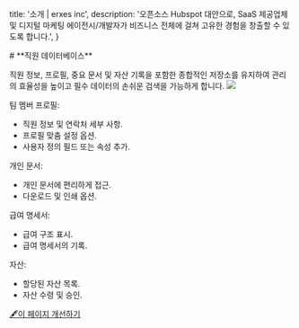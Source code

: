 
  title: '소개 | erxes inc',
  description:
    '오픈소스 Hubspot 대안으로, SaaS 제공업체 및 디지털 마케팅 에이전시/개발자가 비즈니스 전체에 걸쳐 고유한 경험을 창출할 수 있도록 합니다.',
}


<HeroPattern />
# **직원 데이터베이스**

직원 정보, 프로필, 중요 문서 및 자산 기록을 포함한 종합적인 저장소를 유지하여 관리의 효율성을 높이고 필수 데이터의 손쉬운 검색을 가능하게 합니다.
![](https://office.erxes.io/gateway/read-file?key=office-erxes-io/0.4913663826982566(Profile)ProfileEdit.png)

팀 멤버 프로필:
- 직원 정보 및 연락처 세부 사항.
- 프로필 맞춤 설정 옵션.
- 사용자 정의 필드 또는 속성 추가.

개인 문서:
- 개인 문서에 편리하게 접근.
- 다운로드 및 인쇄 옵션.

급여 명세서:
- 급여 구조 표시.
- 급여 명세서의 기록.

자산:
- 할당된 자산 목록.
- 자산 수령 및 승인.


[🖋️이 페이지 개선하기](https://github.com/erxes/erxes-docs/edit/main/src/app/requirement/employee/database/page.mdx)
